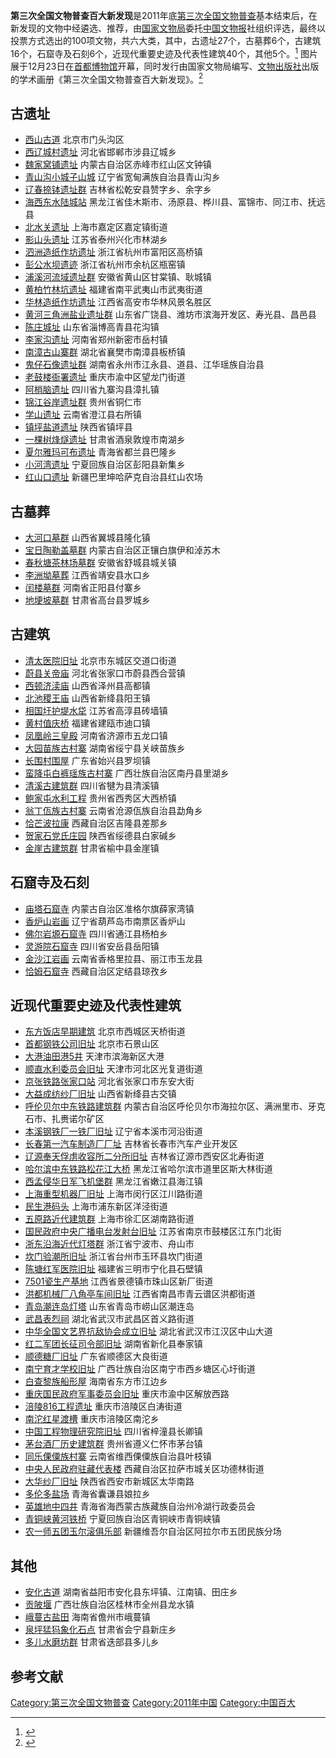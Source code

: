 '''第三次全国文物普查百大新发现'''是2011年底[[第三次全国文物普查|第三次全国文物普查]]基本结束后，在新发现的文物中经遴选、推荐，由[[国家文物局|国家文物局]]委托[[中国文物报|中国文物报]]社组织评选，最终以投票方式选出的100项文物，共六大类，其中，古遗址27个，古墓葬6个，古建筑16个，石窟寺及石刻6个，近现代重要史迹及代表性建筑40个，其他5个。<ref>{{cite web|title=“第三次全国文物普查百大新发现”评选结果公示|author=|url=http://www.ccrnews.com.cn/102784/102794/85906.html|publisher=中国文物信息网}}{{dead link|date=2018年4月 |bot=InternetArchiveBot |fix-attempted=yes }}</ref> 图片展于12月23日在[[首都博物馆|首都博物馆]]开幕，同时发行由国家文物局编写、[[文物出版社|文物出版社]]出版的学术画册《第三次全国文物普查百大新发现》。<ref>{{cite web |title=第三次全国文物普查公布百大新发现 |author=张庶卓 |url=http://www.cnr.cn/china/gdgg/201112/t20111223_508967819.shtml |publisher=中国广播网  }}</ref>

==古遗址==
*[[西山古道|西山古道]] 北京市门头沟区
*[[西辽城村遗址|西辽城村遗址]] 河北省邯郸市涉县辽城乡
*[[魏家窝铺遗址|魏家窝铺遗址]] 内蒙古自治区赤峰市红山区文钟镇
*[[青山沟小城子山城|青山沟小城子山城]] 辽宁省宽甸满族自治县青山沟乡
*[[辽春捺钵遗址群|辽春捺钵遗址群]] 吉林省松乾安县赞字乡、余字乡
*[[海西东水陆城站|海西东水陆城站]] 黑龙江省佳木斯市、汤原县、桦川县、富锦市、同江市、抚远县
*[[嘉定城墙|北水关遗址]] 上海市嘉定区嘉定镇街道
*[[影山头遗址|影山头遗址]] 江苏省泰州兴化市林湖乡
*[[泗洲造纸作坊遗址|泗洲造纸作坊遗址]] 浙江省杭州市富阳区高桥镇
*[[彭公水坝遗迹|彭公水坝遗迹]] 浙江省杭州市余杭区瓶窑镇
*[[浦溪河流域遗址群|浦溪河流域遗址群]] 安徽省黄山区甘棠镇、耿城镇
*[[黄柏竹林坑遗址|黄柏竹林坑遗址]] 福建省南平武夷山市武夷街道
*[[华林造纸作坊遗址|华林造纸作坊遗址]] 江西省高安市华林风景名胜区
*[[黄河三角洲盐业遗址群|黄河三角洲盐业遗址群]] 山东省广饶县、潍坊市滨海开发区、寿光县、昌邑县
*[[陈庄城址|陈庄城址]] 山东省淄博高青县花沟镇
*[[李家沟遗址|李家沟遗址]] 河南省郑州新密市岳村镇
*[[南漳古山寨群|南漳古山寨群]] 湖北省襄樊市南漳县板桥镇
*[[鬼仔石像遗址群|鬼仔石像遗址群]] 湖南省永州市江永县、道县、江华瑶族自治县
*[[老鼓楼衙署遗址|老鼓楼衙署遗址]] 重庆市渝中区望龙门街道
*[[阿梢脑遗址|阿梢脑遗址]] 四川省九寨沟县漳扎镇
*[[锦江谷岸遗址群|锦江谷岸遗址群]] 贵州省铜仁市
*[[学山遗址|学山遗址]] 云南省澄江县右所镇
*[[镇坪盐道遗址|镇坪盐道遗址]] 陕西省镇坪县
*[[一棵树烽燧遗址|一棵树烽燧遗址]] 甘肃省酒泉敦煌市南湖乡
*[[夏尔雅玛可布遗址|夏尔雅玛可布遗址]] 青海省都兰县巴隆乡
*[[小河湾遗址|小河湾遗址]] 宁夏回族自治区彭阳县新集乡
*[[红山口遗址|红山口遗址]] 新疆巴里坤哈萨克自治县红山农场

==古墓葬== 
*[[大河口墓群|大河口墓群]] 山西省翼城县隆化镇
*[[宝日陶勒盖墓群|宝日陶勒盖墓群]] 内蒙古自治区正镶白旗伊和淖苏木
*[[春秋塘茶林场墓群|春秋塘茶林场墓群]] 安徽省舒城县城关镇
*[[李洲坳墓葬|李洲坳墓葬]] 江西省靖安县水口乡
*[[闰楼墓群|闰楼墓群]] 河南省正阳县付寨乡
*[[地埂坡墓群|地埂坡墓群]] 甘肃省高台县罗城乡 

==古建筑== 
*[[清太医院旧址|清太医院旧址]] 北京市东城区交道口街道
*[[蔚县关帝庙|蔚县关帝庙]] 河北省张家口市蔚县西合营镇
*[[西顿济渎庙|西顿济渎庙]] 山西省泽州县高都镇
*[[北池稷王庙|北池稷王庙]] 山西省新绛县阳王镇
*[[相国圩护堤水牮|相国圩护堤水牮]] 江苏省高淳县砖墙镇
*[[黄村值庆桥|黄村值庆桥]] 福建省建瓯市迪口镇
*[[凤凰岭三皇殿|凤凰岭三皇殿]] 河南省济源市五龙口镇
*[[大园苗族古村寨|大园苗族古村寨]] 湖南省绥宁县关峡苗族乡
*[[长围村围屋|长围村围屋]] 广东省始兴县罗坝镇
*[[蛮降屯白裤瑶族古村寨|蛮降屯白裤瑶族古村寨]] 广西壮族自治区南丹县里湖乡
*[[清溪古建筑群|清溪古建筑群]] 四川省犍为县清溪镇
*[[鲍家屯水利工程|鲍家屯水利工程]] 贵州省西秀区大西桥镇
*[[翁丁佤族古村寨|翁丁佤族古村寨]] 云南省沧源佤族自治县勐角乡
*[[恰芒波拉康|恰芒波拉康]] 西藏自治区吉隆县差那乡
*[[贺家石党氏庄园|贺家石党氏庄园]] 陕西省绥德县白家碱乡
*[[金崖古建筑群|金崖古建筑群]] 甘肃省榆中县金崖镇 

==石窟寺及石刻== 
*[[庙塔石窟寺|庙塔石窟寺]] 内蒙古自治区准格尔旗薛家湾镇
*[[香炉山岩画|香炉山岩画]] 辽宁省葫芦岛市南票区香炉山
*[[佛尔岩塬石窟寺|佛尔岩塬石窟寺]] 四川省通江县杨柏乡
*[[灵游院石窟寺|灵游院石窟寺]] 四川省安岳县岳阳镇
*[[金沙江岩画|金沙江岩画]] 云南省香格里拉县、丽江市玉龙县
*[[恰姆石窟寺|恰姆石窟寺]] 西藏自治区定结县琼孜乡 

==近现代重要史迹及代表性建筑== 
*[[东方饭店早期建筑|东方饭店早期建筑]] 北京市西城区天桥街道
*[[首都钢铁公司旧址|首都钢铁公司旧址]] 北京市石景山区
*[[大港油田港5井|大港油田港5井]] 天津市滨海新区大港
*[[顺直水利委员会旧址|顺直水利委员会旧址]] 天津市河北区光复道街道
*[[京张铁路张家口站|京张铁路张家口站]] 河北省张家口市东安大街
*[[大益成纺纱厂旧址|大益成纺纱厂旧址]] 山西省新绛县古交镇
*[[呼伦贝尔中东铁路建筑群|呼伦贝尔中东铁路建筑群]] 内蒙古自治区呼伦贝尔市海拉尔区、满洲里市、牙克石市、扎赉诺尔矿区
*[[本溪钢铁厂一铁厂旧址|本溪钢铁厂一铁厂旧址]] 辽宁省本溪市河沿街道
*[[长春第一汽车制造厂厂址|长春第一汽车制造厂厂址]] 吉林省长春市汽车产业开发区
*[[辽源奉天俘虏收容所二分所旧址|辽源奉天俘虏收容所二分所旧址]] 吉林省辽源市西安区北寿街道
*[[哈尔滨中东铁路松花江大桥|哈尔滨中东铁路松花江大桥]] 黑龙江省哈尔滨市道里区斯大林街道
*[[西孟侵华日军飞机堡群|西孟侵华日军飞机堡群]] 黑龙江省嫩江县海江镇
*[[上海重型机器厂旧址|上海重型机器厂旧址]] 上海市闵行区江川路街道
*[[民生港码头|民生港码头]] 上海市浦东新区洋泾街道
*[[五原路近代建筑群|五原路近代建筑群]] 上海市徐汇区湖南路街道
*[[国民政府中央广播电台发射台旧址|国民政府中央广播电台发射台旧址]] 江苏省南京市鼓楼区江东门北街
*[[浙东沿海灯塔|浙东沿海近代灯塔群]] 浙江省宁波市、舟山市
*[[坎门验潮所旧址|坎门验潮所旧址]] 浙江省台州市玉环县坎门街道
*[[陈塘红军医院旧址|陈塘红军医院旧址]] 福建省三明市宁化县石壁镇
*[[7501瓷生产基地|7501瓷生产基地]] 江西省景德镇市珠山区新厂街道
*[[洪都机械厂八角亭车间旧址|洪都机械厂八角亭车间旧址]] 江西省南昌市青云谱区洪都街道
*[[朝连岛灯塔|青岛潮连岛灯塔]] 山东省青岛市崂山区潮连岛
*[[武昌表烈祠|武昌表烈祠]] 湖北省武汉市武昌区首义路街道
*[[中华全国文艺界抗敌协会成立旧址|中华全国文艺界抗敌协会成立旧址]] 湖北省武汉市江汉区中山大道
*[[红二军团长征司令部旧址|红二军团长征司令部旧址]] 湖南省新化县奉家镇
*[[顺德糖厂旧址|顺德糖厂旧址]] 广东省顺德区大良街道
*[[南宁育才学校旧址|南宁育才学校旧址]] 广西壮族自治区南宁市西乡塘区心圩街道
*[[白查黎族船形屋|白查黎族船形屋]] 海南省东方市江边乡
*[[重庆国民政府军事委员会旧址|重庆国民政府军事委员会旧址]] 重庆市渝中区解放西路
*[[涪陵816工程遗址|涪陵816工程遗址]] 重庆市涪陵区白涛街道
*[[南沱红星渡槽|南沱红星渡槽]] 重庆市涪陵区南沱乡
*[[中国工程物理研究院旧址|中国工程物理研究院旧址]] 四川省梓潼县长卿镇
*[[茅台酒厂历史建筑群|茅台酒厂历史建筑群]] 贵州省遵义仁怀市茅台镇
*[[同乐傈僳族村寨|同乐傈僳族村寨]] 云南省维西傈僳族自治县叶枝镇
*[[中央人民政府驻藏代表楼|中央人民政府驻藏代表楼]] 西藏自治区拉萨市城关区功德林街道
*[[大华纱厂旧址|大华纱厂旧址]] 陕西省西安市新城区太华南路
*[[多伦多盐场|多伦多盐场]] 青海省囊谦县娘拉乡
*[[英雄地中四井|英雄地中四井]] 青海省海西蒙古族藏族自治州冷湖行政委员会
*[[青铜峡黄河铁桥|青铜峡黄河铁桥]] 宁夏回族自治区青铜峡市青铜峡镇
*[[农一师五团玉尔滚俱乐部|农一师五团玉尔滚俱乐部]] 新疆维吾尔自治区阿拉尔市五团民族分场

==其他== 
*[[安化古道|安化古道]] 湖南省益阳市安化县东坪镇、江南镇、田庄乡
*[[贡陂堰|贡陂堰]] 广西壮族自治区桂林市全州县龙水镇
*[[峨蔓古盐田|峨蔓古盐田]] 海南省儋州市峨蔓镇
*[[泉坪猛犸象化石点|泉坪猛犸象化石点]] 甘肃省会宁县新庄乡
*[[多儿水磨坊群|多儿水磨坊群]] 甘肃省迭部县多儿乡

==参考文献==
{{Reflist}}

{{DEFAULTSORT:di}}
[[Category:第三次全国文物普查|Category:第三次全国文物普查]]
[[Category:2011年中国|Category:2011年中国]]
[[Category:中国百大|Category:中国百大]]